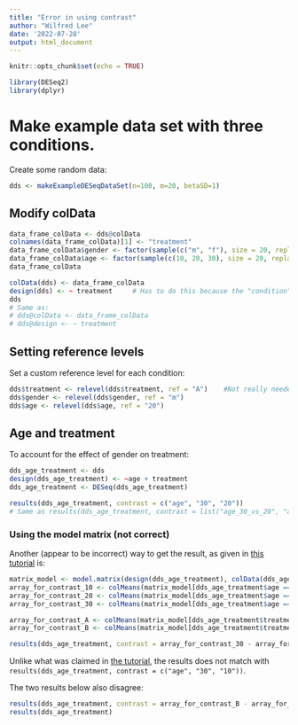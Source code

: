 ```yaml
---
title: "Error in using contrast"
author: "Wilfred Lee"
date: '2022-07-28'
output: html_document
---
```


```r
knitr::opts_chunk$set(echo = TRUE)

library(DESeq2)
library(dplyr)
```

# Make example data set with three conditions.

Create some random data:
```r
dds <- makeExampleDESeqDataSet(n=100, m=20, betaSD=1)
```

## Modify colData
 
```r
data_frame_colData <- dds@colData
colnames(data_frame_colData)[1] <- "treatment"
data_frame_colData$gender <- factor(sample(c("m", "f"), size = 20, replace = TRUE))
data_frame_colData$age <- factor(sample(c(10, 20, 30), size = 20, replace = TRUE))
data_frame_colData
```

```r
colData(dds) <- data_frame_colData
design(dds) <- ~ treatment     # Has to do this because the "condition" column no longer exists in colData.
dds
# Same as:
# dds@colData <- data_frame_colData
# dds@design <- ~ treatment   
```

## Setting reference levels

Set a custom reference level for each condition:
```r
dds$treatment <- relevel(dds$treatment, ref = "A")    #Not really needed for dds$treatment because already in the right order, but do this just in case.
dds$gender <- relevel(dds$gender, ref = "m")
dds$age <- relevel(dds$age, ref = "20")

```


## Age and treatment

To account for the effect of gender on treatment:
```r
dds_age_treatment <- dds
design(dds_age_treatment) <- ~age + treatment
dds_age_treatment <- DESeq(dds_age_treatment)
```

```r
results(dds_age_treatment, contrast = c("age", "30", "20"))
# Same as results(dds_age_treatment, contrast = list("age_30_vs_20", "age_10_vs_20"))
```
### Using the model matrix (not correct)
Another (appear to be incorrect) way to get the result, as given in [this tutorial](https://github.com/tavareshugo/tutorial_DESeq2_contrasts/) is:
```r
matrix_model <- model.matrix(design(dds_age_treatment), colData(dds_age_treatment))
array_for_contrast_10 <- colMeans(matrix_model[dds_age_treatment$age == "10", ])
array_for_contrast_20 <- colMeans(matrix_model[dds_age_treatment$age == "20", ])
array_for_contrast_30 <- colMeans(matrix_model[dds_age_treatment$age == "30", ])

array_for_contrast_A <- colMeans(matrix_model[dds_age_treatment$treatment == "A", ])
array_for_contrast_B <- colMeans(matrix_model[dds_age_treatment$treatment == "B", ])
```

```r
results(dds_age_treatment, contrast = array_for_contrast_30 - array_for_contrast_10 )
```
Unlike what was claimed in [the tutorial](https://github.com/tavareshugo/tutorial_DESeq2_contrasts/), the results does not match with `results(dds_age_treatment, contrast = c("age", "30", "10"))`. 

The two results below also disagree:
```r
results(dds_age_treatment, contrast = array_for_contrast_B - array_for_contrast_A)
results(dds_age_treatment)
```

